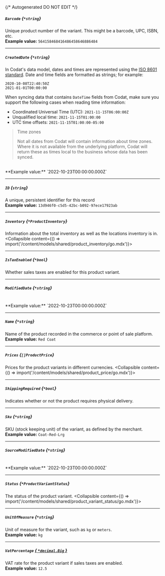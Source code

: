 {/* Autogenerated DO NOT EDIT  */}

##### `Barcode` *{`*string`}*
Unique product number of the variant. This might be a barcode, UPC, ISBN, etc.
<br/>
**Example value:** `564158468416486458646886484`

---
##### `CreatedDate` *{`*string`}*
In Codat's data model, dates and times are represented using the <a class="external" href="https://en.wikipedia.org/wiki/ISO_8601" target="_blank">ISO 8601 standard</a>. Date and time fields are formatted as strings; for example:

```
2020-10-08T22:40:50Z
2021-01-01T00:00:00
```



When syncing data that contains `DateTime` fields from Codat, make sure you support the following cases when reading time information:

- Coordinated Universal Time (UTC): `2021-11-15T06:00:00Z`
- Unqualified local time: `2021-11-15T01:00:00`
- UTC time offsets: `2021-11-15T01:00:00-05:00`

> Time zones
> 
> Not all dates from Codat will contain information about time zones.  
> Where it is not available from the underlying platform, Codat will return these as times local to the business whose data has been synced.
<br/>
**Example value:** `2022-10-23T00:00:00.000Z`

---
##### `ID` *{`string`}*
A unique, persistent identifier for this record
<br/>
**Example value:** `13d946f0-c5d5-42bc-b092-97ece17923ab`

---
##### `Inventory` *{`*ProductInventory`}*
Information about the total inventory as well as the locations inventory is in.
<Collapsible content={() => import('/content/models/shared/product_inventory/go.mdx')}>
</Collapsible>

---
##### `IsTaxEnabled` *{`*bool`}*
Whether sales taxes are enabled for this product variant.

---
##### `ModifiedDate` *{`*string`}*
<br/>
**Example value:** `2022-10-23T00:00:00.000Z`

---
##### `Name` *{`*string`}*
Name of the product recorded in the commerce or point of sale platform.
<br/>
**Example value:** `Red Coat`

---
##### `Prices` *{`[]ProductPrice`}*
Prices for the product variants in different currencies.
<Collapsible content={() => import('/content/models/shared/product_price/go.mdx')}>
</Collapsible>

---
##### `ShippingRequired` *{`*bool`}*
Indicates whether or not the product requires physical delivery.

---
##### `Sku` *{`*string`}*
SKU (stock keeping unit) of the variant, as defined by the merchant.
<br/>
**Example value:** `Coat-Red-Lrg`

---
##### `SourceModifiedDate` *{`*string`}*
<br/>
**Example value:** `2022-10-23T00:00:00.000Z`

---
##### `Status` *{`*ProductVariantStatus`}*
The status of the product variant.
<Collapsible content={() => import('/content/models/shared/product_variant_status/go.mdx')}>
</Collapsible>

---
##### `UnitOfMeasure` *{`*string`}*
Unit of measure for the variant, such as `kg` or `meters`.
<br/>
**Example value:** `kg`

---
##### `VatPercentage` [*{ `*decimal.Big` }*](https://pkg.go.dev/github.com/ericlagergren/decimal#Big)
VAT rate for the product variant if sales taxes are enabled.
<br/>
**Example value:** `12.5`

